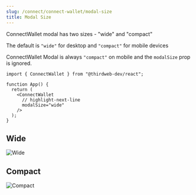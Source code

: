 ```yaml
---
slug: /connect/connect-wallet/modal-size
title: Modal Size
---
```


ConnectWallet modal has two sizes - "wide" and "compact"

The default is `"wide"` for desktop and `"compact"` for mobile devices

ConnectWallet Modal is always `"compact"` on mobile and the `modalSize` prop is ignored.

```tsx
import { ConnectWallet } from "@thirdweb-dev/react";

function App() {
  return (
    <ConnectWallet
      // highlight-next-line
      modalSize="wide"
    />
  );
}
```

## Wide

![Wide](../../assets/connect-wallet-modal.png)

## Compact

![Compact](../../assets/compact-dark.png)
